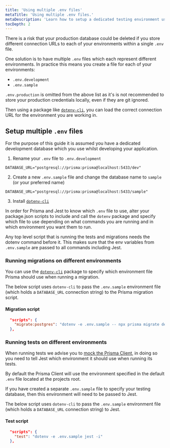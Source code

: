 ```yaml
---
title: 'Using multiple .env files'
metaTitle: 'Using multiple .env files.'
metaDescription: 'Learn how to setup a dedicated testing environment using multiple .env files.'
tocDepth: 2
---
```


<TopBlock>

There is a risk that your production database could be deleted if you store different connection URLs to each of your environments within a single `.env` file.

One solution is to have multiple `.env` files which each represent different environments. In practice this means you create a file for each of your environments:

- `.env.development`
- `.env.sample`

<Admonition type="warning">

`.env.production` is omitted from the above list as it's is not recommended to store your production credentials locally, even if they are git ignored.

</Admonition>

Then using a package like [`dotenv-cli`](https://www.npmjs.com/package/dotenv-cli), you can load the correct connection URL for the environment you are working in.

</TopBlock>

## Setup multiple `.env` files

For the purpose of this guide it is assumed you have a dedicated development database which you use whilst developing your application.

1. Rename your `.env` file to `.env.development`

```env file=.env.development
DATABASE_URL="postgresql://prisma:prisma@localhost:5433/dev"
```

2. Create a new `.env.sample` file and change the database name to `sample` (or your preferred name)

```env file=.env.sample
DATABASE_URL="postgresql://prisma:prisma@localhost:5433/sample"
```

3. Install [`dotenv-cli`](https://www.npmjs.com/package/dotenv-cli)

In order for Prisma and Jest to know which `.env` file to use, alter your package.json scripts to include and call the `dotenv` package and specify which file to use depending on what commands you are running and in which environment you want them to run.

<Admonition type="info">

Any top level script that is running the tests and migrations needs the dotenv command before it. This makes sure that the env variables from `.env.sample` are passed to all commands including Jest.

</Admonition>

### Running migrations on different environments

You can use the [`dotenv-cli`](https://www.npmjs.com/package/dotenv-cli) package to specify which environment file Prisma should use when running a migration.

The below script uses `dotenv-cli` to pass the `.env.sample` environment file (which holds a `DATABASE_URL` connection string) to the Prisma migration script.

#### Migration script

```json file=package.json
  "scripts": {
    "migrate:postgres": "dotenv -e .env.sample -- npx prisma migrate deploy",
  },
```

### Running tests on different environments

When running tests we advise you to [mock the Prisma Client](/guides/testing/unit-testing#mocking-the-prisma-client), in doing so you need to tell Jest which environment it should use when running its tests.

By default the Prisma Client will use the environment specified in the default `.env` file located at the projects root.

If you have created a separate `.env.sample` file to specify your testing database, then this environment will need to be passed to Jest.

The below script uses `dotenv-cli` to pass the `.env.sample` environment file (which holds a `DATABASE_URL` connection string) to Jest.

#### Test script

```json file=package.json
  "scripts": {
    "test": "dotenv -e .env.sample jest -i"
  },
```
